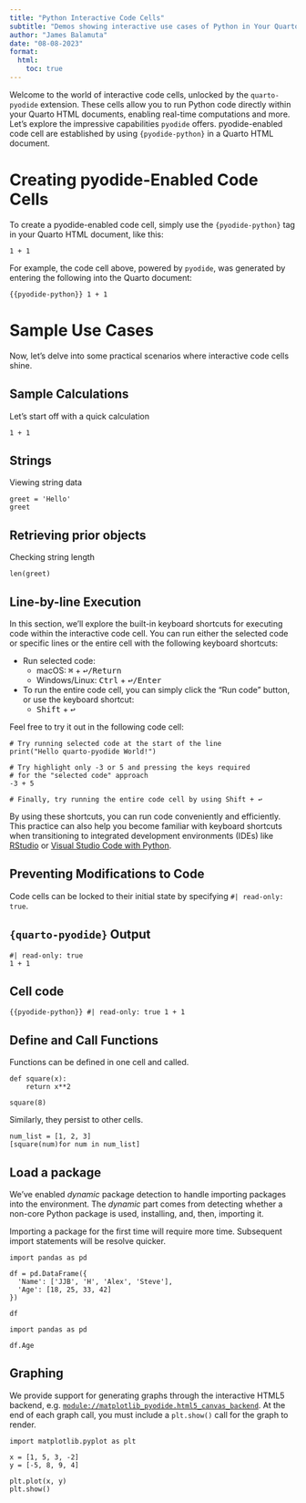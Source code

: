 ```yaml
---
title: "Python Interactive Code Cells"
subtitle: "Demos showing interactive use cases of Python in Your Quarto Documents"
author: "James Balamuta"
date: "08-08-2023"
format: 
  html:
    toc: true
---
```


Welcome to the world of interactive code cells, unlocked by the `quarto-pyodide` extension. 
These cells allow you to run Python code directly within your Quarto HTML documents, enabling real-time computations and more. Let's explore the impressive capabilities `pyodide` offers.
pyodide-enabled code cell are established by using `{pyodide-python}` in a Quarto HTML document.

# Creating pyodide-Enabled Code Cells

To create a pyodide-enabled code cell, simply use the `{pyodide-python}` tag in your Quarto HTML document, like this:

```pyodide-python
1 + 1
```

For example, the code cell above, powered by `pyodide`, was generated by entering the following into the Quarto document:

```{{pyodide-python}}
1 + 1
```

# Sample Use Cases

Now, let's delve into some practical scenarios where interactive code cells shine.

## Sample Calculations

Let's start off with a quick calculation 

```pyodide-python
1 + 1
```

## Strings

Viewing string data

```pyodide-python
greet = 'Hello'
greet
```

## Retrieving prior objects

Checking string length

```pyodide-python
len(greet)
```


## Line-by-line Execution

In this section, we'll explore the built-in keyboard shortcuts for executing code within the interactive code cell. You can run either the selected code or specific lines or the entire cell with the following keyboard shortcuts:

- Run selected code:
  - macOS: <kbd>⌘</kbd> + <kbd>↩/Return</kbd>
  - Windows/Linux: <kbd>Ctrl</kbd> + <kbd>↩/Enter</kbd>

- To run the entire code cell, you can simply click the "Run code" button, or use the keyboard shortcut:
  - <kbd>Shift</kbd> + <kbd>↩</kbd>

Feel free to try it out in the following code cell:

```pyodide-python
# Try running selected code at the start of the line
print("Hello quarto-pyodide World!")

# Try highlight only -3 or 5 and pressing the keys required
# for the "selected code" approach
-3 + 5

# Finally, try running the entire code cell by using Shift + ↩
```

By using these shortcuts, you can run code conveniently and efficiently. This practice can also help you become familiar with keyboard shortcuts when transitioning to integrated development environments (IDEs) like [RStudio](https://posit.co/products/open-source/rstudio/) or [Visual Studio Code with Python](https://code.visualstudio.com/docs/languages/python).


## Preventing Modifications to Code

Code cells can be locked to their initial state by specifying `#| read-only: true`. 

::: {.panel-tabset}
## `{quarto-pyodide}` Output

```pyodide-python
#| read-only: true
1 + 1
```

## Cell code

```{{pyodide-python}}
#| read-only: true
1 + 1
```
:::


## Define and Call Functions

Functions can be defined in one cell and called. 

```pyodide-python
def square(x):
    return x**2

square(8)
```

Similarly, they persist to other cells.

```pyodide-python
num_list = [1, 2, 3]
[square(num)for num in num_list]
```


## Load a package

We've enabled _dynamic_ package detection to handle importing packages into the environment. The _dynamic_ part comes from detecting whether a non-core Python package is used, installing, and, then, importing it.

:::{.callout-note}
Importing a package for the first time will require more time. Subsequent import statements will be resolve quicker.
:::

```pyodide-python
import pandas as pd

df = pd.DataFrame({
  'Name': ['JJB', 'H', 'Alex', 'Steve'],
  'Age': [18, 25, 33, 42]
})

df
```

```pyodide-python
import pandas as pd 

df.Age
```

## Graphing

We provide support for generating graphs through the interactive HTML5 backend, e.g. [`module://matplotlib_pyodide.html5_canvas_backend`](https://github.com/pyodide/matplotlib-pyodide). At the end of each graph call, you must include a `plt.show()` call for the graph to render.

```pyodide-python
import matplotlib.pyplot as plt

x = [1, 5, 3, -2]
y = [-5, 8, 9, 4]

plt.plot(x, y)
plt.show()
```
